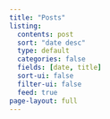 ```yaml
---
title: "Posts"
listing:
  contents: post
  sort: "date desc"
  type: default
  categories: false
  fields: [date, title]
  sort-ui: false
  filter-ui: false
  feed: true
page-layout: full
---
```

